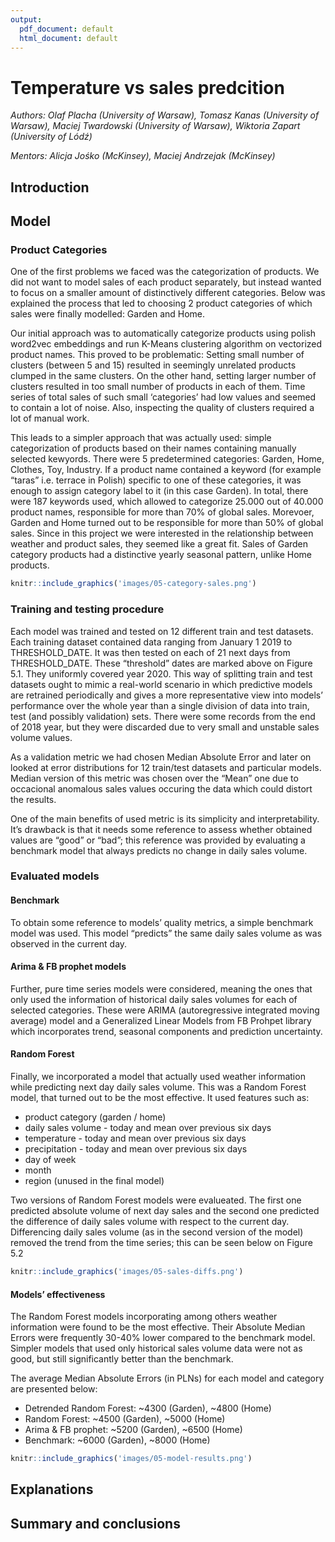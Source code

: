 ```yaml
---
output:
  pdf_document: default
  html_document: default
---
```

# Temperature vs sales predcition

*Authors: Olaf Placha (University of Warsaw), Tomasz Kanas (University of Warsaw), Maciej Twardowski (University of Warsaw), Wiktoria Zapart (University of Lódź)*

*Mentors: Alicja Jośko (McKinsey),  Maciej Andrzejak (McKinsey)*


## Introduction 



## Model 

### Product Categories

One of the first problems we faced was the categorization of products. We did not want to model sales of each product separately, but instead wanted to focus on a smaller amount of distinctively different categories. Below was explained the process that led to choosing 2 product categories of which sales were finally modelled: Garden and Home.  

Our initial approach was to automatically categorize products using polish word2vec embeddings and run K-Means clustering algorithm on vectorized product names. This proved to be problematic: Setting small number of clusters (between 5 and 15) resulted in seemingly unrelated products clumped in the same clusters. On the other hand, setting larger number of clusters resulted in too small number of products in each of them. Time series of total sales of such small 'categories' had low values and seemed to contain a lot of noise. Also, inspecting the quality of clusters required a lot of manual work.

This leads to a simpler approach that was actually used: simple categorization of products based on their names containing manually selected kewyords. There were 5 predetermined categories: Garden, Home, Clothes, Toy, Industry. If a product name contained a keyword (for example "taras" i.e. terrace in Polish) specific to one of these categories, it was enough to assign category label to it (in this case Garden). In total, there were 187 keywords used, which allowed to categorize 25.000 out of 40.000 product names, responsible for more than 70% of global sales. Morevoer, Garden and Home turned out to be responsible for more than 50% of global sales. Since in this project we were interested in the relationship between weather and product sales, they seemed like a great fit. Sales of Garden category products had a distinctive yearly seasonal pattern, unlike Home products. 

```r
knitr::include_graphics('images/05-category-sales.png')
```

### Training and testing procedure

Each model was trained and tested on 12 different train and test datasets. Each training dataset contained data ranging from January 1 2019 to THRESHOLD_DATE. It was then tested on each of 21 next days from THRESHOLD_DATE. These "threshold" dates are marked above on Figure 5.1. They uniformly covered year 2020. This way of splitting train and test datasets ought to mimic a real-world scenario in which predictive models are retrained periodically and gives a more representative view into models' performance over the whole year than a single division of data into train, test (and possibly validation) sets. There were some records from the end of 2018 year, but they were discarded due to very small and unstable sales volume values.

As a validation metric we had chosen Median Absolute Error and later on looked at error distributions for 12 train/test datasets and particular models. Median version of this metric was chosen over the "Mean" one due to occacional anomalous sales values occuring the data which could distort the results. 

One of the main benefits of used metric is its simplicity and interpretability. It's drawback is that it needs some reference to assess whether obtained values are "good" or "bad"; this reference was provided by evaluating a benchmark model that always predicts no change in daily sales volume. 


### Evaluated models


#### Benchmark

To obtain some reference to models' quality metrics, a simple benchmark model was used. This model "predicts" the same daily sales volume as was observed in the current day.

#### Arima & FB prophet models

Further, pure time series models were considered, meaning the ones that only used the information of historical daily sales volumes for each of selected categories. These were ARIMA (autoregressive integrated moving average) model and a Generalized Linear Models from FB Prohpet library which incorporates trend, seasonal components and prediction uncertainty.

#### Random Forest

Finally, we incorporated a model that actually used weather information while predicting next day daily sales volume. This was a Random Forest model, that turned out to be the most effective. It used features such as:

- product category (garden / home)
- daily sales volume - today and mean over previous six days
- temperature - today and mean over previous six days
- precipitation - today and mean over previous six days
- day of week
- month
- region (unused in the final model)

Two versions of Random Forest models were evalueated. The first one predicted absolute volume of next day sales and the second one predicted the difference of daily sales volume with respect to the current day. Differencing daily sales volume (as in the second version of the model) removed the trend from the time series; this can be seen below on Figure 5.2   


```r
knitr::include_graphics('images/05-sales-diffs.png')
```

#### Models' effectiveness

The Random Forest models incorporating among others weather information were found to be the most effective. Their Absolute Median Errors were frequently 30-40% lower compared to the benchmark model. Simpler models that used only historical sales volume data were not as good, but still significantly better than the benchmark.

The average Median Absolute Errors (in PLNs) for each model and category are presented below:

- Detrended Random Forest: ~4300 (Garden), ~4800 (Home)
- Random Forest: ~4500 (Garden), ~5000 (Home)
- Arima & FB prophet: ~5200 (Garden), ~6500 (Home)
- Benchmark: ~6000 (Garden), ~8000 (Home)


```r
knitr::include_graphics('images/05-model-results.png')
```

## Explanations



## Summary and conclusions 


